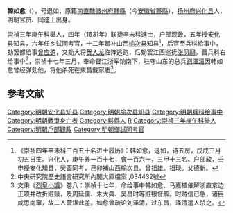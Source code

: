 '''韓如愈'''（{{bd|？||1644年|catIdx=Han}}），号退如，原籍[[南直隸|南直隸]][[徽州府|徽州府]][[黟縣|黟縣]]（今[[安徽省|安徽省]][[黟縣|黟縣]]），[[扬州府|扬州府]][[兴化县|兴化县]]人，明朝官员、同進士出身。

[[崇禎|崇禎]]三年庚午科舉人，四年（1631年）联捷辛未科進士，户部观政，五年授[[安化县|安化县]]知县，六年任乡试同考官，十二年起补山西[[榆次县|榆次县]]知县<ref>《崇祯四年辛未科三百五十名进士履历》：韩如愈，退如，诗五房，戊戌三月初五日生。兴化人，庚午养一百十七，會一百六十，三甲十三名。户部政，壬申授安化知县，癸酉同考，己卯補山西榆次县。曾祖雄。祖琰。父德新。</ref>，后官至兵科給事中，劾罢都给事[[曾应遴|曾应遴]]，又劾大将[[贺人龙|贺人龙]]临阵逃跑，后劾罢江西巡抚[[张凤翮|张凤翮]]。晋兵科右给事中<ref>中央研究院歷史語言研究所內閣大庫檔案 ,034432號</ref>，崇祯十七年三月，奉命督江浙军饷南下，驻守山东的总兵[[劉澤清|劉澤清]]因韩如愈曾经弹劾他，将他杀死在東昌戴家庙<ref>文秉《[[烈皇小識|烈皇小識]]》卷八：崇禎十七年，命给事中韩如愈、马嘉植催解浙直京边正项并改折赃赎，及周延儒、朱大典、吴昌时等赃银督解。时贼信已急，诸臣咸思南窜，故二人营谋此差。如愈曾疏论刘泽清，过东昌，泽清遣人杀之。</ref>。

==参考文献==
{{reflist}}

{{崇禎四年辛未科殿試金榜}}
{{明朝官员小作品}}
{{DEFAULTSORT:Han韓}} 
[[Category:明朝安化县知县|Category:明朝安化县知县]]
[[Category:明朝榆次县知县|Category:明朝榆次县知县]]
[[Category:明朝兵科给事中|Category:明朝兵科给事中]]
[[Category:明朝戰爭身亡者|Category:明朝戰爭身亡者]]
[[Category:黟縣人|Category:黟縣人]]
[[Category:韩姓|R]]
[[Category:崇禎三年庚午科舉人|Category:崇禎三年庚午科舉人]]
[[Category:明朝戶部觀政|Category:明朝戶部觀政]]
[[Category:明朝鄉試同考官|Category:明朝鄉試同考官]]